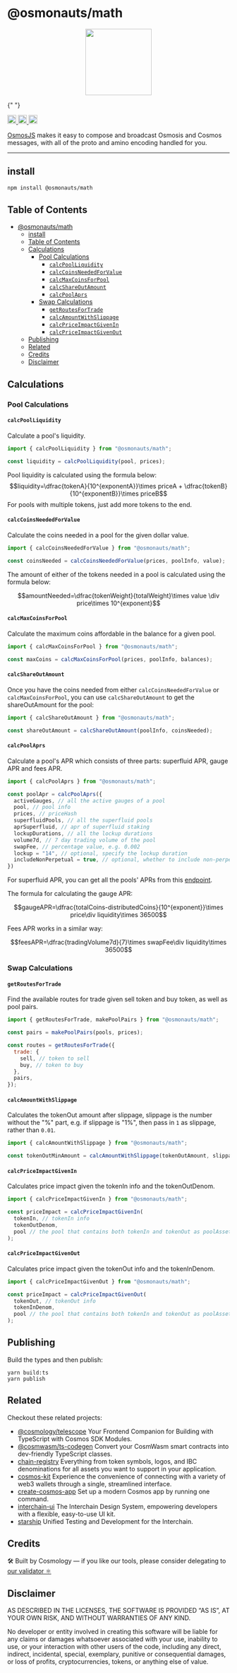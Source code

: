 # @osmonauts/math <span id="osmonautsmath"></span>

<p align="center">
  <a href="https://github.com/osmosis-labs/osmojs">
    <img
      width="150"
      src="https://user-images.githubusercontent.com/545047/195456198-c35bf731-255e-42b6-833b-e76df553eec8.svg"
    />
  </a>
</p>

{" "}
<div
  width="100%"
  style={{
    display: "flex",
    justifyContent: "center",
    alignItems: "center",
    paddingTop: "12px",
    paddingBottom: "12px",
  }}
>
  <a style={{ paddingRight: "4px" }} href="https://github.com/osmosis-labs/osmojs/actions/workflows/run-tests.yaml">
    <img
      height="20"
      src="https://github.com/osmosis-labs/osmojs/actions/workflows/run-tests.yaml/badge.svg"
    />
  </a>
  <a style={{ paddingRight: "4px" }} href="https://github.com/osmosis-labs/osmojs/blob/main/LICENSE">
    <img height="20" src="https://img.shields.io/badge/license-MIT-blue.svg" />
  </a>
  <a style={{ paddingRight: "4px" }} href="https://www.npmjs.com/package/osmojs">
    <img
      height="20"
      src="https://img.shields.io/github/package-json/v/osmosis-labs/osmojs?filename=packages%2Fosmojs%2Fpackage.json"
    />
  </a>
</div>

[OsmosJS](https://github.com/osmosis-labs/osmojs) makes it easy to compose and broadcast Osmosis and Cosmos messages, with all of the proto and amino encoding handled for you.

---

## install

```sh
npm install @osmonauts/math
```

## Table of Contents

- [@osmonauts/math](#osmonautsmath)
  - [install](#install)
  - [Table of Contents](#table-of-contents)
  - [Calculations](#calculations)
    - [Pool Calculations](#pool-calculations)
      - [`calcPoolLiquidity`](#calcpoolliquidity)
      - [`calcCoinsNeededForValue`](#calccoinsneededforvalue)
      - [`calcMaxCoinsForPool`](#calcmaxcoinsforpool)
      - [`calcShareOutAmount`](#calcshareoutamount)
      - [`calcPoolAprs`](#calcpoolaprs)
    - [Swap Calculations](#swap-calculations)
      - [`getRoutesForTrade`](#getroutesfortrade)
      - [`calcAmountWithSlippage`](#calcamountwithslippage)
      - [`calcPriceImpactGivenIn`](#calcpriceimpactgivenin)
      - [`calcPriceImpactGivenOut`](#calcpriceimpactgivenout)
  - [Publishing](#publishing)
  - [Related](#related)
  - [Credits](#credits)
  - [Disclaimer](#disclaimer)

## Calculations

### Pool Calculations

#### `calcPoolLiquidity`

Calculate a pool's liquidity.

```js
import { calcPoolLiquidity } from "@osmonauts/math";

const liquidity = calcPoolLiquidity(pool, prices);
```

Pool liquidity is calculated using the formula below:
$$liquidity=\dfrac{tokenA}{10^{exponentA}}\times priceA + \dfrac{tokenB}{10^{exponentB}}\times priceB$$
For pools with multiple tokens, just add more tokens to the end.

#### `calcCoinsNeededForValue`

Calculate the coins needed in a pool for the given dollar value.

```js
import { calcCoinsNeededForValue } from "@osmonauts/math";

const coinsNeeded = calcCoinsNeededForValue(prices, poolInfo, value);
```

The amount of either of the tokens needed in a pool is calculated using the formula below:

$$amountNeeded=\dfrac{tokenWeight}{totalWeight}\times value \div price\times 10^{exponent}$$

#### `calcMaxCoinsForPool`

Calculate the maximum coins affordable in the balance for a given pool.

```js
import { calcMaxCoinsForPool } from "@osmonauts/math";

const maxCoins = calcMaxCoinsForPool(prices, poolInfo, balances);
```

#### `calcShareOutAmount`

Once you have the coins needed from either `calcCoinsNeededForValue` or `calcMaxCoinsForPool`, you can use `calcShareOutAmount` to get the shareOutAmount for the pool:

```js
import { calcShareOutAmount } from "@osmonauts/math";

const shareOutAmount = calcShareOutAmount(poolInfo, coinsNeeded);
```

#### `calcPoolAprs`

Calculate a pool's APR which consists of three parts: superfluid APR, gauge APR and fees APR.

```js
import { calcPoolAprs } from "@osmonauts/math";

const poolApr = calcPoolAprs({
  activeGauges, // all the active gauges of a pool
  pool, // pool info
  prices, // priceHash
  superfluidPools, // all the superfluid pools
  aprSuperfluid, // apr of superfluid staking
  lockupDurations, // all the lockup durations
  volume7d, // 7 day trading volume of the pool
  swapFee, // percentage value, e.g. 0.002
  lockup = "14", // optional, specify the lockup duration
  includeNonPerpetual = true, // optional, whether to include non-perpetual gauges
})
```

For superfluid APR, you can get all the pools' APRs from this [endpoint](https://api-osmosis.imperator.co/apr/v2/all).

The formula for calculating the gauge APR:

$$gaugeAPR=\dfrac{totalCoins-distributedCoins}{10^{exponent}}\times price\div liquidity\times 36500$$

Fees APR works in a similar way:

$$feesAPR=\dfrac{tradingVolume7d}{7}\times swapFee\div liquidity\times 36500$$

### Swap Calculations

#### `getRoutesForTrade`

Find the available routes for trade given sell token and buy token, as well as pool pairs.

```js
import { getRoutesForTrade, makePoolPairs } from "@osmonauts/math";

const pairs = makePoolPairs(pools, prices);

const routes = getRoutesForTrade({
  trade: {
    sell, // token to sell
    buy, // token to buy
  },
  pairs,
});
```

#### `calcAmountWithSlippage`

Calculates the tokenOut amount after slippage, slippage is the number without the "%" part, e.g. if slippage is "1%", then pass in `1` as slippage, rather than `0.01`.

```js
import { calcAmountWithSlippage } from "@osmonauts/math";

const tokenOutMinAmount = calcAmountWithSlippage(tokenOutAmount, slippage);
```

#### `calcPriceImpactGivenIn`

Calculates price impact given the tokenIn info and the tokenOutDenom.

```js
import { calcPriceImpactGivenIn } from "@osmonauts/math";

const priceImpact = calcPriceImpactGivenIn(
  tokenIn, // tokenIn info
  tokenOutDenom,
  pool // the pool that contains both tokenIn and tokenOut as poolAssets
);
```

#### `calcPriceImpactGivenOut`

Calculates price impact given the tokenOut info and the tokenInDenom.

```js
import { calcPriceImpactGivenOut } from "@osmonauts/math";

const priceImpact = calcPriceImpactGivenOut(
  tokenOut, // tokenOut info
  tokenInDenom,
  pool // the pool that contains both tokenIn and tokenOut as poolAssets
);
```

## Publishing

Build the types and then publish:

```
yarn build:ts
yarn publish
```

## Related

Checkout these related projects:

* [@cosmology/telescope](https://github.com/cosmology-tech/telescope) Your Frontend Companion for Building with TypeScript with Cosmos SDK Modules.
* [@cosmwasm/ts-codegen](https://github.com/CosmWasm/ts-codegen) Convert your CosmWasm smart contracts into dev-friendly TypeScript classes.
* [chain-registry](https://github.com/cosmology-tech/chain-registry) Everything from token symbols, logos, and IBC denominations for all assets you want to support in your application.
* [cosmos-kit](https://github.com/cosmology-tech/cosmos-kit) Experience the convenience of connecting with a variety of web3 wallets through a single, streamlined interface.
* [create-cosmos-app](https://github.com/cosmology-tech/create-cosmos-app) Set up a modern Cosmos app by running one command.
* [interchain-ui](https://github.com/cosmology-tech/interchain-ui) The Interchain Design System, empowering developers with a flexible, easy-to-use UI kit.
* [starship](https://github.com/cosmology-tech/starship) Unified Testing and Development for the Interchain.

## Credits

🛠 Built by Cosmology — if you like our tools, please consider delegating to [our validator ⚛️](https://cosmology.zone/validator)


## Disclaimer

AS DESCRIBED IN THE LICENSES, THE SOFTWARE IS PROVIDED “AS IS”, AT YOUR OWN RISK, AND WITHOUT WARRANTIES OF ANY KIND.

No developer or entity involved in creating this software will be liable for any claims or damages whatsoever associated with your use, inability to use, or your interaction with other users of the code, including any direct, indirect, incidental, special, exemplary, punitive or consequential damages, or loss of profits, cryptocurrencies, tokens, or anything else of value.
